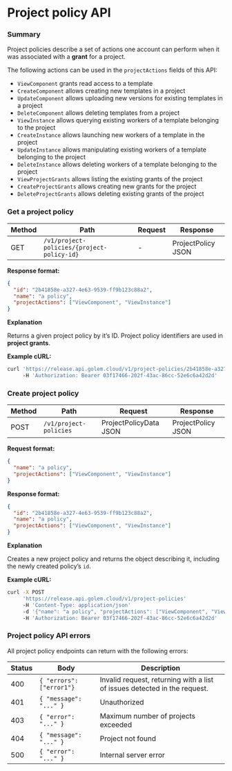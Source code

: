 # Project policy API

### Summary

Project policies describe a set of actions one account can perform when it was associated with a **grant** for a project.

The following actions can be used in the `projectActions` fields of this API:

- `ViewComponent` grants read access to a template
- `CreateComponent` allows creating new templates in a project
- `UpdateComponent` allows uploading new versions for existing templates in a project
- `DeleteComponent` allows deleting templates from a project
- `ViewInstance` allows querying existing workers of a template belonging to the project
- `CreateInstance` allows launching new workers of a template in the project
- `UpdateInstance` allows manipulating existing workers of a template belonging to the project
- `DeleteInstance` allows deleting workers of a template belonging to the project
- `ViewProjectGrants` allows listing the existing grants of the project
- `CreateProjectGrants` allows creating new grants for the project
- `DeleteProjectGrants` allows deleting existing grants of the project

### Get a project policy

| Method | Path                                       | Request | Response           |
| ------ | ------------------------------------------ | ------- | ------------------ |
| GET    | `/v1/project-policies/{project-policy-id}` | -       | ProjectPolicy JSON |

**Response format:**

```json
{
  "id": "2b41858e-a327-4e63-9539-ff9b123c88a2",
  "name": "a policy",
  "projectActions": ["ViewComponent", "ViewInstance"]
}
```

**Explanation**

Returns a given project policy by it’s ID. Project policy identifiers are used in **project grants**.

**Example cURL:**

```bash
curl 'https://release.api.golem.cloud/v1/project-policies/2b41858e-a327-4e63-9539-ff9b123c88a2'
     -H 'Authorization: Bearer 03f17466-202f-43ac-86cc-52e6c6a42d2d'
```

### Create project policy

| Method | Path                   | Request                | Response           |
| ------ | ---------------------- | ---------------------- | ------------------ |
| POST   | `/v1/project-policies` | ProjectPolicyData JSON | ProjectPolicy JSON |

**Request format:**

```json
{
  "name": "a policy",
  "projectActions": ["ViewComponent", "ViewInstance"]
}
```

**Response format:**

```json
{
  "id": "2b41858e-a327-4e63-9539-ff9b123c88a2",
  "name": "a policy",
  "projectActions": ["ViewComponent", "ViewInstance"]
}
```

**Explanation**

Creates a new project policy and returns the object describing it, including the newly created policy’s `id`.

**Example cURL:**

```bash
curl -X POST
     'https://release.api.golem.cloud/v1/project-policies'
     -H 'Content-Type: application/json'
     -d '{"name": "a policy", "projectActions": ["ViewComponent", "ViewInstance"]}'
     -H 'Authorization: Bearer 03f17466-202f-43ac-86cc-52e6c6a42d2d'
```

### Project policy API errors

All project policy endpoints can return with the following errors:

| Status | Body                     | Description                                                               |
| ------ | ------------------------ | ------------------------------------------------------------------------- |
| 400    | `{ "errors": ["error1"}` | Invalid request, returning with a list of issues detected in the request. |
| 401    | `{ "message": "..." }`   | Unauthorized                                                              |
| 403    | `{ "error": "..." }`     | Maximum number of projects exceeded                                       |
| 404    | `{ "message": "..." }`   | Project not found                                                         |
| 500    | `{ "error": "..." }`     | Internal server error                                                     |
